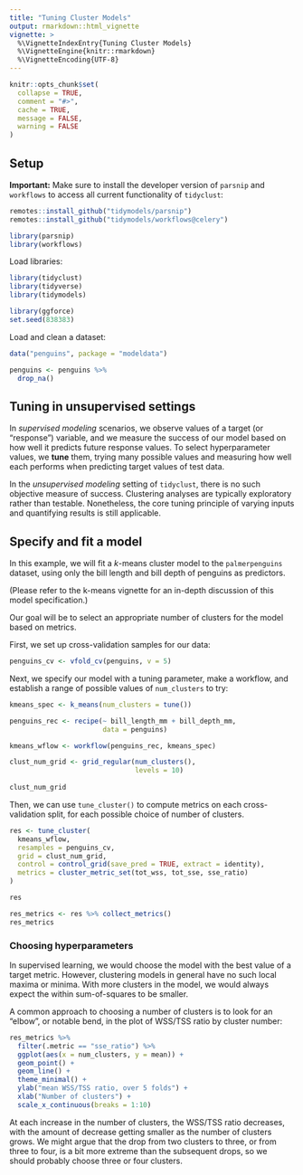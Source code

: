```yaml
---
title: "Tuning Cluster Models"
output: rmarkdown::html_vignette
vignette: >
  %\VignetteIndexEntry{Tuning Cluster Models}
  %\VignetteEngine{knitr::rmarkdown}
  %\VignetteEncoding{UTF-8}
---
```


```r
knitr::opts_chunk$set(
  collapse = TRUE,
  comment = "#>",
  cache = TRUE,
  message = FALSE,
  warning = FALSE
)
```

## Setup

**Important:** Make sure to install the developer version of `parsnip` and
`workflows` to access all current functionality of `tidyclust`:

```r
remotes::install_github("tidymodels/parsnip")
remotes::install_github("tidymodels/workflows@celery")

library(parsnip)
library(workflows)
```

Load libraries:

```r
library(tidyclust)
library(tidyverse)
library(tidymodels)
```

```r
library(ggforce)
set.seed(838383)
```

Load and clean a dataset:

```r
data("penguins", package = "modeldata")

penguins <- penguins %>%
  drop_na()
```

## Tuning in unsupervised settings

In *supervised modeling* scenarios, we observe values of a target (or "response")
variable, and we measure the success of our model based on how well it predicts
future response values.  To select hyperparameter values, we **tune** them, trying
many possible values and measuring how well each performs when predicting
target values of test data.

In the *unsupervised modeling* setting of `tidyclust`, there is no such objective
measure of success.  Clustering analyses are typically exploratory rather than
testable.  Nonetheless, the core tuning principle of varying inputs and quantifying
results is still applicable.


## Specify and fit a model

In this example, we will fit a $k$-means cluster model to the `palmerpenguins`
dataset, using only the bill length and bill depth of penguins as predictors.

(Please refer to the k-means vignette for an in-depth discussion of this model
specification.)

Our goal will be to select an appropriate number of clusters for the model 
based on metrics.

First, we set up cross-validation samples for our data:

```r
penguins_cv <- vfold_cv(penguins, v = 5)
```

Next, we specify our model with a tuning parameter, make a workflow,
and establish a range of possible values of `num_clusters` to try:

```r
kmeans_spec <- k_means(num_clusters = tune()) 

penguins_rec <- recipe(~ bill_length_mm + bill_depth_mm, 
                       data = penguins)

kmeans_wflow <- workflow(penguins_rec, kmeans_spec)

clust_num_grid <- grid_regular(num_clusters(), 
                               levels = 10)
  
clust_num_grid

```

Then, we can use `tune_cluster()` to compute metrics on each cross-validation
split, for each possible choice of number of clusters.

```r
res <- tune_cluster(
  kmeans_wflow,
  resamples = penguins_cv,
  grid = clust_num_grid,
  control = control_grid(save_pred = TRUE, extract = identity),
  metrics = cluster_metric_set(tot_wss, tot_sse, sse_ratio)
) 

res
```

```r
res_metrics <- res %>% collect_metrics()
res_metrics
```

### Choosing hyperparameters

In supervised learning, we would choose the model with the best value of a
target metric.  However, clustering models in general have no such local maxima 
or minima.  With more clusters in the model, we would always expect the within
sum-of-squares to be smaller.

A common approach to choosing a number of clusters is to look for an "elbow",
or notable bend, in the plot of WSS/TSS ratio by cluster number:

```r
res_metrics %>%
  filter(.metric == "sse_ratio") %>%
  ggplot(aes(x = num_clusters, y = mean)) +
  geom_point() + 
  geom_line() + 
  theme_minimal() +
  ylab("mean WSS/TSS ratio, over 5 folds") +
  xlab("Number of clusters") +
  scale_x_continuous(breaks = 1:10)
```

At each increase in the number of clusters, the WSS/TSS ratio decreases, with the
amount of decrease getting smaller as the number of clusters grows.  We might
argue that the drop from two clusters to three, or from three to four, is a bit
more extreme than the subsequent drops, so we should probably choose three or
four clusters.



<!-- ## Comparison to auxilary variables -->

<!-- It is sometimes of interest to compare to external variables -->

<!-- ```{r, eval=FALSE} -->
<!-- kmeans_fit %>% -->
<!--   augment(penguins) %>% -->
<!--   enrichment(.pred_cluster, species) -->
<!-- ``` -->

